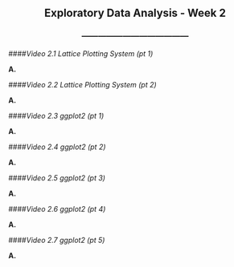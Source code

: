 <center> <h2>Exploratory Data Analysis - Week 2</h2> </center>
<center> <h3>---------------------------------------</h3> </center>

####*Video 2.1 Lattice Plotting System (pt 1)*

**A. **

####*Video 2.2 Lattice Plotting System (pt 2)*

**A. **

####*Video 2.3 ggplot2 (pt 1)*

**A. **

####*Video 2.4 ggplot2 (pt 2)*

**A. **

####*Video 2.5 ggplot2 (pt 3)*

**A. **

####*Video 2.6 ggplot2 (pt 4)*

**A. **

####*Video 2.7 ggplot2 (pt 5)*

**A. **